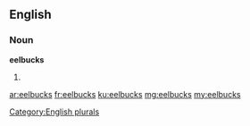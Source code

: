 ==English==

===Noun===
'''eelbucks'''

# {{plural of|[[eelbuck]]}}

[[Category:English plurals]]

[[ar:eelbucks]]
[[fr:eelbucks]]
[[ku:eelbucks]]
[[mg:eelbucks]]
[[my:eelbucks]]